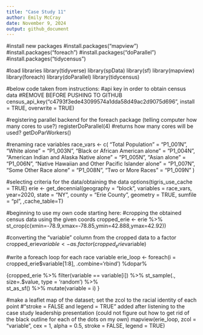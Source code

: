 ```yaml
---
title: "Case Study 11"
author: Emily McCray
date: November 9, 2024
output: github_document
---
```


#install new packages
#install.packages("mapview")
#install.packages("foreach")
#install.packages("doParallel")
#install.packages("tidycensus")

#load libraries
library(tidyverse)
library(spData)
library(sf)
library(mapview)
library(foreach)
library(doParallel)
library(tidycensus)

#below code taken from instructions: 
#api key in order to obtain census data
#REMOVE BEFORE PUSHING TO GITHUB
census_api_key("c4793f3ede43099574a1dda58d49ac2d9075d696", install = TRUE, overwrite = TRUE)

#registering parallel backend for the foreach package (telling computer how many cores to use?)
registerDoParallel(4)
#returns how many cores will be used?
getDoParWorkers()

#renaming race variables
race_vars <- c(
  "Total Population" = "P1_001N",
  "White alone" = "P1_003N",
  "Black or African American alone" = "P1_004N",
  "American Indian and Alaska Native alone" = "P1_005N",
  "Asian alone" = "P1_006N",
  "Native Hawaiian and Other Pacific Islander alone" = "P1_007N",
  "Some Other Race alone" = "P1_008N",
  "Two or More Races" = "P1_009N"
)

#selecting criteria for the data/obtaining the data
options(tigris_use_cache = TRUE)
erie <- get_decennial(geography = "block", variables = race_vars, year=2020,
                  state = "NY", county = "Erie County", geometry = TRUE,
                  sumfile = "pl", ,cache_table=T) 

#beginning to use my own code starting here: 
#cropping the obtained census data using the given coords
cropped_erie <- erie %>%
  st_crop(c(xmin=-78.9,xmax=-78.85,ymin=42.888,ymax=42.92))

#converting the "variable" column from the cropped data to a factor  
cropped_erie$variable <- as.factor(cropped_erie$variable)

#write a foreach loop for each race variable
erie_loop <- foreach(i = cropped_erie$variable[1:8], .combine='rbind') %dopar% 

  {cropped_erie %>% 
    filter(variable == variable[i]) %>%
    st_sample(., size=.$value, type = 'random') %>%  
    st_as_sf() %>%
    mutate(variable = i)
  }
    
#make a leaflet map of the dataset; set the zcol to the racial identity of each point
#"stroke = FALSE and legend = TRUE" added after listening to the case study leadership presentation (could not figure out how to get rid of the black outline for each of the dots on my own)
mapview(erie_loop, zcol = "variable", cex = 1, alpha = 0.5, stroke = FALSE, legend = TRUE)
